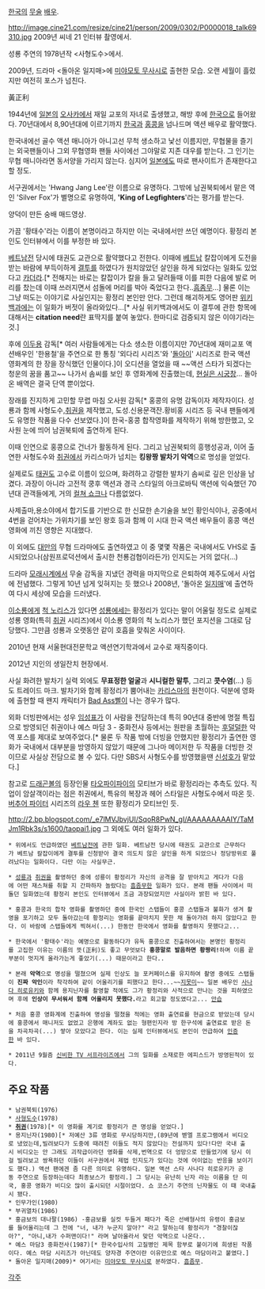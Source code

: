 [[한국]]의 [[무술]] [[배우]].

http://image.cine21.com/resize/cine21/person/2009/0302/P0000018_talk69310.jpg
2009년 씨네 21 인터뷰 촬영에서.

{{{#!html
<img src=http://cfile189.uf.daum.net/image/126EE8174B7BBCFB5007D5 width=500>
}}}

성룡 주연의 1978년작 <사형도수>에서.

{{{#!html
<img src=http://cfile30.uf.daum.net/image/1508B0014992794E6BA8C5 width=500>
}}}

2009년, 드라마 <돌아온 일지매>에 [[미야모토 무사시]]로 출현한 모습. 오랜 세월이 흘렀지만 여전히 포스가 넘친다.

黃正利

1944년에 [[일본]]의 [[오사카]]에서 재일 교포의 자녀로 출생했고, 해방 후에 [[한국]]으로 들어왔다. 70년대에서 8,90년대에 이르기까지 [[한국]]과 [[홍콩]]을 넘나드며 액션 배우로 활약했다. 

한국내에선 골수 액션 매니아가 아니고선 무척 생소하고 낯선 이름지만, 무협물을 즐기는 외국팬들이나 그외 무협영화 팬들 사이에선 그야말로 지존 대우를 받는다. 그 인기는 무협 매니아라면 동서양을 가리지 않는다. 심지어 [[일본]]에도 따로 팬사이트가 존재한다고 할 정도.

서구권에서는 'Hwang Jang Lee'란 이름으로 유명하다. 그밖에 남권북퇴에서 맡은 역인 'Silver Fox'가 별명으로 유명하여, ''''King of Legfighters''''라는 평가를 받는다. 

{{{#!html
<object width="480" height="385"><param name="movie" value="http://www.youtube.com/v/Mn87vr2HYrM?fs=1&amp;hl=ko_KR"></param><param name="allowFullScreen" value="true"></param><param name="allowscriptaccess" value="always"></param><embed src="http://www.youtube.com/v/Mn87vr2HYrM?fs=1&amp;hl=ko_KR" type="application/x-shockwave-flash" allowscriptaccess="always" allowfullscreen="true" width="480" height="385"></embed></object>
}}}

양덕이 만든 숭배 매드영상.

가끔 '황태수'라는 이름이 본명이라고 하지만 이는 국내에서만 쓰던 예명이다. 황정리 본인도 인터뷰에서 이를 부정한 바 있다.

[[베트남전]] 당시에 태권도 교관으로 활약했다고 전한다. 이때에 [[베트남]] 칼잡이에게 도전을 받는 바람에 부득이하게 [[결투]]를 하였다가 원치않았던 살인을 하게 되었다는 일화도 있었다고 [[카더라]].[* 전해지는 바로는 칼잡이가 칼을 들고 달려들때 이를 피한 다음에 발로 머리를 찼는데 이때 쓰러지면서 섬돌에 머리를 박아 죽었다고 한다..[[흠좀무]]...] 물론 이는 그냥 떠도는 이야기로 사실인지는 황정리 본인만 안다. 그런데 해괴하게도 영어판 [[위키백과]]에는 이 일화가 버젓이 올라와있다...[* 사실 위키백과에서도 이 결투에 관한 항목에 대해서는 '''citation need'''란 표딱지를 붙여 놓았다. 한마디로 검증되지 않은 이야기라는 것.]

후에 [[이두용]] 감독[* 여러 사람들에게는 다소 생소한 이름이지만 70년대에 재미교포 액션배우인 '한용철'을 주연으로 한 통칭 '외다리 시리즈'와 '[[돌아이]]' 시리즈로 한국 액션 영화계의 한 장을 장식했던 인물이다.]이 오디션을 열었을 때 ~~액션 스타가 되겠다는 청운의 꿈을 품고~~ 나가서 솜씨를 보인 후 영화계에 진출했는데, [[현실은 시궁창]]... 돌아온 배역은 결국 단역 뿐이었다.

장래를 진지하게 고민할 무렵 마침 오사원 감독[* 홍콩의 유명 감독이자 제작자이다. 성룡과 함께 사형도수,[[취권]]을 제작했고, 도성.신용문객잔.황비홍 시리즈 등 국내 팬들에게도 유명한 작품을 다수 선보였다.]이 한국-홍콩 합작영화를 제작하기 위해 방한했고, 오사원 눈에 띄어 남권북퇴에 출연하게 된다.

이때 인연으로 홍콩으로 건너가 활동하게 된다. 그리고 남권북퇴의 흥행성공과, 이어 출연한 사형도수와 [[취권]]에서 카리스마가 넘치는 '''킹왕짱 발차기 악역'''으로 명성을 얻었다.

실제로도 [[태권도]] 고수로 이름이 있으며, 화려하고 강렬한 발차기 솜씨로 깊은 인상을 남겼다. 과장이 아니라 고전적 쿵후 액션과 경극 스타일의 아크로바틱 액션에 익숙했던 70년대 관객들에게, 거의 [[컬쳐 쇼크]]나 다름없었다.

사제출마,용소야에서 합기도를 기반으로 한 신묘한 손기술을 보인 황인식이나, 공중에서 4번을 걷어차는 가위차기를 보인 왕호 등과 함께 이 시대 한국 액션 배우들이 홍콩 액션영화에 끼친 영향은 지대했다.

이 외에도 [[대만]]의 무협 드라마에도 출연하였고 이 중 몇몇 작품은 국내에서도 VHS로 출시되었으나(삼원프로덕션에서 출시한 천룡검협이라든가) 인지도는 거의 없다(...)

드라마 [[모래시계]]에서 무술 감독을 지냈던 경력을 마지막으로 은퇴하여 제주도에서 사업에 전념했다. 그렇게 10년 넘게 잊혀지는 듯 했으나 2008년, '돌아온 [[일지매]]'에 출연하여 다시 세상에 모습을 드러냈다. 

[[이소룡]]에게 [[척 노리스]]가 있다면 [[성룡]]에세는 황정리가 있다는 말이 어울릴 정도로 실제로 성룡 영화(특히 [[취권]] 시리즈)에서 이소룡 영화의 척 노리스가 했던 포지션을 그대로 담당했다. 그만큼 성룡과 오랫동안 같이 호흡을 맞춰온 사이이다.

2010년 현재 서울현대전문학교 액션연기학과에서 교수로 재직중이다.

{{{#!html
<iframe width="420" height="315" src="//www.youtube.com/embed/QKDD93MLyAA?rel=0" frameborder="0" allowfullscreen></iframe>
}}}

2012년 지인의 생일잔치 현장에서.

사실 화려한 발차기 실력 외에도 '''무표정한 얼굴'''과 '''시니컬한 말투''', 그리고 '''콧수염'''(...) 등도 트레이드 마크. 발차기와 함께 황정리가 뿜어내는 [[카리스마]]의 원천이다. 덕분에 영화에 출현할 때 왠지 캐릭터가 [[Bad Ass]]삘이 나는 경우가 많다. 

외화 더빙판에서는 성우 [[임성표]]가 이 사람을 전담하는데 특히 90년대 중반에 명절 특집으로 방영되던 취권이나 예스 마담 3 - 중화전사 등에서는 원판을 초월하는 [[후덜덜]]한 악역 포스를 제대로 보여주었다.[* 물론 두 작품 밖에 더빙을 안했지만 황정리가 출연한 영화가 국내에서 대부분을 방영하지 않았기 때문에 그나마 메이저한 두 작품을 더빙한 것이므로 사실상 전담으로 볼 수 있다. 다만 SBS서 사형도수를 방영했을땐 [[신성호]]가 맡았다.]

참고로 [[드래곤볼]]의 등장인물 [[타오파이파이]]의 모티브가 바로 황정리라는 추측도 있다. 직업이 암살객이라는 점은 취권에서, 특유의 복장과 헤어 스타일은 사형도수에서 따온 듯. [[버추어 파이터]] 시리즈의 [[라우 첸]] 또한 황정리가 모티브인 듯.

http://2.bp.blogspot.com/_e7lMVJbvjUI/SqoR8PwN_gI/AAAAAAAAAIY/TaMJm1Rbk3s/s1600/taopai1.jpg
그 외에도 여러 일화가 있다.

 * 위에서도 언급하였던 [[베트남전]]에 관한 일화. 베트남전 당시에 태권도 교관으로 근무하다가 베트남 칼잡이에게 결투를 신청받아 결국 의도치 않은 살인을 하게 되었으나 정당방위로 풀려났다는 일화이다. 다만 이는 사실무근. 

 * [[성룡]]과 [[취권]]을 촬영하던 중에 성룡이 황정리가 자신의 공격을 잘 받아치고 게다가 다음에 어떤 재스쳐를 취할 지 간파하자 놀랐다는 [[흠좀무]]한 일화가 있다. 본래 팬들 사이에서 떠돌던 일화였는데 황정리 본인도 인터뷰에서 조금 과장되었지만 사실이라 밝힌 바 있다.

 * 홍콩과 한국의 합작 영화를 촬영하던 중에 한국인 스탭들이 홍콩 스탭들과 불화가 생겨 촬영을 포기하고 모두 돌아갔는데 황정리는 영화를 끝마치지 못한 채 돌아가려 하지 않았다고 한다. 이 바람에 스탭들에게 찍혀서(...) 한동안 한국에서 영화를 촬영하지 못했다고...

 * 한국에서 '황태수'라는 예명으로 활동하다가 유독 홍콩으로 진출하여서는 본명인 황정리를 고집한 이유는 이름의 뜻(正利)도 좋고 무엇보다 '''홍콩말로 발음하면 황짱리!'''하며 이름 끝부분이 멋지게 올라가는게 좋았기(...) 때문이라고 한다..

 * 본래 '''악역'''으로 명성을 떨쳤으며 실제 인상도 늘 포커페이스를 유지하여 촬영 중에도 스탭들이 '''진짜 악인'''이라 착각하여 같이 어울리기를 피했다고 한다...~~[[지못미]]~~ 일본 배우인 [[사나다 히로유키]]와 함께 용지닌자를 촬영할 적에도 그가 황정리와 사적으로 만나는 것을 피하였으며 후에 '''인상이 무서워서 함께 어울리지 못했다.'''라고 회고할 정도였다고... [[안습]]

 * 처음 홍콩 영화계에 진출하여 명성을 떨쳤을 적에는 영화 출연료를 현금으로 받았는데 당시에 홍콩에서 매니저도 없었고 은행에 계좌도 없는 형편인지라 방 한구석에 출연료로 받은 돈을 차곡차곡(...) 쌓아 모았다고 한다. 이는 실제 인터뷰에서도 본인이 언급하여 [[인증]]한 바 있다.

 * 2011년 9월즘 [[신비한 TV 서프라이즈]]에서 그의 일화를 소재로한 에피스드가 방영된적이 있다.

== 주요 작품 ==
 * 남권북퇴(1976)
 * [[사형도수]](1978)
 * '''[[취권]]'''(1978)[* 이 영화를 계기로 황정리가 큰 명성을 얻었다.]
 * 용지닌자(1980)[* 저예산 3류 영화로 무시당하지만,(89년에 벧엘 프로그램에서 비디오로 냈었는데,빌려보다가 도중에 때려친 이들도 적지 않았다는 전설까지 있다!다만 국내 출시 비디오는 안 그래도 괴작급이라던 영화를 삭제,번역으로 더 엉망으로 만들었기에 당시 이걸 빌려보고 쌍욕하던 이들이 서구권에서 제법 인지도가 있다는 것에 어이없는 반응을 보이기도 했다.) 액션 팬에겐 좀 다른 의미로 유명하다. 일본 액션 스타 사나다 히로유키가 공동 주연으로 등장하는데다 최종보스가 황정리.] 그 당시는 유난히 닌자 라는 이름을 단 미국, 홍콩 영화가 비디오 많이 출시되던 시절이었다. 쇼 코스기 주연의 닌자물도 이 때 국내출시 됐다.
 * 인무가인(1980)
 * 부귀열차(1986)
 * 홍금보의 대나팔(1986) -홍금보를 실컷 두들겨 패다가 죽은 선배형사의 유령이 홍금보를 들어올리는데 그 전에 "너, 내가 누군지 알아?" 라고 말하는데 황정리가 "경찰이잖아?", "아니,내가 수퍼맨이다!" 라며 날아올라서 맞던 악역으로 나온다..
 * 예스 마담3 중화전사(1987)[* 한국수입사의 고질병인 제목 함부로 붙이기에 희생된 작품이다. 예스 마담 시리즈가 아닌데도 양자경 주연이란 이유만으로 예스 마담이라고 붙였다.]
 * 돌아온 일지매(2009)* 여기서는 [[미야모토 무사시]]로 분하였다. [[흠좀무]].

[[각주]]
